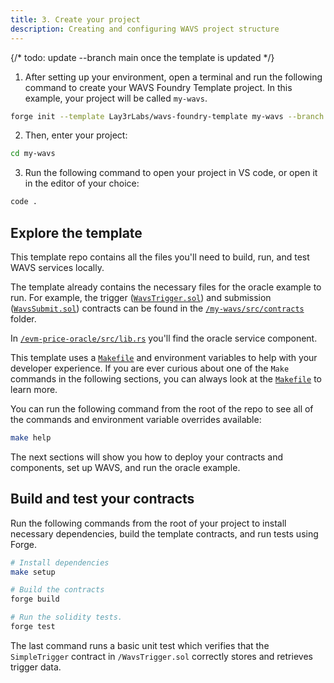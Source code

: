 ```yaml
---
title: 3. Create your project
description: Creating and configuring WAVS project structure
---
```

<!--docsignore
docsignore-->

{/* todo: update --branch main once the template is updated */}

1. After setting up your environment, open a terminal and run the following command to create your WAVS Foundry Template project. In this example, your project will be called `my-wavs`.

```bash docci-ignore
forge init --template Lay3rLabs/wavs-foundry-template my-wavs --branch main
```

2. Then, enter your project:

```bash docci-ignore
cd my-wavs
```

3. Run the following command to open your project in VS code, or open it in the editor of your choice:

```bash docci-ignore
code .
```

## Explore the template

This template repo contains all the files you'll need to build, run, and test WAVS services locally.

The template already contains the necessary files for the oracle example to run. For example, the trigger ([`WavsTrigger.sol`](https://github.com/Lay3rLabs/wavs-foundry-template/tree/main/src/contracts/WavsTrigger.sol)) and submission ([`WavsSubmit.sol`](https://github.com/Lay3rLabs/wavs-foundry-template/tree/main/src/contracts/WavsSubmit.sol)) contracts can be found in the [`/my-wavs/src/contracts`](https://github.com/Lay3rLabs/wavs-foundry-template/tree/main/src) folder.

In [`/evm-price-oracle/src/lib.rs`](https://github.com/Lay3rLabs/wavs-foundry-template/tree/main/components/evm-price-oracle/src/lib.rs) you'll find the oracle service component.

This template uses a [`Makefile`](https://github.com/Lay3rLabs/wavs-foundry-template/tree/main/Makefile) and environment variables to help with your developer experience. If you are ever curious about one of the `Make` commands in the following sections, you can always look at the [`Makefile`](https://github.com/Lay3rLabs/wavs-foundry-template/tree/main/Makefile) to learn more.

<Callout title="Info" type="info">

You can run the following command from the root of the repo to see all of the commands and environment variable overrides available:

```bash docci-ignore
make help
```

</Callout>

The next sections will show you how to deploy your contracts and components, set up WAVS, and run the oracle example.


## Build and test your contracts

Run the following commands from the root of your project to install necessary dependencies, build the template contracts, and run tests using Forge.

```bash
# Install dependencies
make setup

# Build the contracts
forge build

# Run the solidity tests.
forge test
```

The last command runs a basic unit test which verifies that the `SimpleTrigger` contract in `/WavsTrigger.sol` correctly stores and retrieves trigger data.
